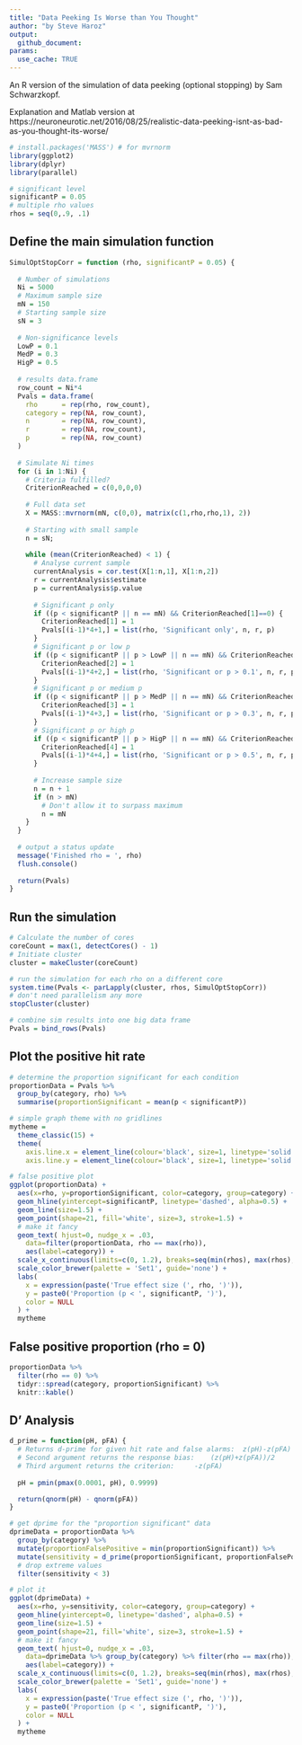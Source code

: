 ```yaml
---
title: "Data Peeking Is Worse than You Thought"
author: "by Steve Haroz"
output: 
  github_document:
params:
  use_cache: TRUE
---
```


An R version of the simulation of data peeking (optional stopping) by Sam Schwarzkopf.

Explanation and Matlab version at https://neuroneurotic.net/2016/08/25/realistic-data-peeking-isnt-as-bad-as-you-thought-its-worse/

```r
# install.packages('MASS') # for mvrnorm
library(ggplot2)
library(dplyr)
library(parallel)
```

```r
# significant level
significantP = 0.05
# multiple rho values
rhos = seq(0,.9, .1)
```

## Define the main simulation function

```r
SimulOptStopCorr = function (rho, significantP = 0.05) {
  
  # Number of simulations
  Ni = 5000
  # Maximum sample size
  mN = 150
  # Starting sample size
  sN = 3
  
  # Non-significance levels
  LowP = 0.1
  MedP = 0.3
  HigP = 0.5
  
  # results data.frame
  row_count = Ni*4
  Pvals = data.frame(
    rho      = rep(rho, row_count),
    category = rep(NA, row_count), 
    n        = rep(NA, row_count), 
    r        = rep(NA, row_count), 
    p        = rep(NA, row_count)
  )
  
  # Simulate Ni times
  for (i in 1:Ni) {
    # Criteria fulfilled?
    CriterionReached = c(0,0,0,0)
    
    # Full data set
    X = MASS::mvrnorm(mN, c(0,0), matrix(c(1,rho,rho,1), 2))
    
    # Starting with small sample
    n = sN; 
    
    while (mean(CriterionReached) < 1) {
      # Analyse current sample
      currentAnalysis = cor.test(X[1:n,1], X[1:n,2])
      r = currentAnalysis$estimate
      p = currentAnalysis$p.value
      
      # Significant p only
      if ((p < significantP || n == mN) && CriterionReached[1]==0) {
        CriterionReached[1] = 1
        Pvals[(i-1)*4+1,] = list(rho, 'Significant only', n, r, p) 
      }
      # Significant p or low p 
      if ((p < significantP || p > LowP || n == mN) && CriterionReached[2]==0) {
        CriterionReached[2] = 1
        Pvals[(i-1)*4+2,] = list(rho, 'Significant or p > 0.1', n, r, p) 
      }
      # Significant p or medium p 
      if ((p < significantP || p > MedP || n == mN) && CriterionReached[3]==0) {
        CriterionReached[3] = 1
        Pvals[(i-1)*4+3,] = list(rho, 'Significant or p > 0.3', n, r, p) 
      }
      # Significant p or high p 
      if ((p < significantP || p > HigP || n == mN) && CriterionReached[4]==0) {
        CriterionReached[4] = 1
        Pvals[(i-1)*4+4,] = list(rho, 'Significant or p > 0.5', n, r, p) 
      }
      
      # Increase sample size
      n = n + 1
      if (n > mN)
        # Don't allow it to surpass maximum
        n = mN
    }
  }
  
  # output a status update
  message('Finished rho = ', rho)
  flush.console()
  
  return(Pvals)
}
```

## Run the simulation

```r
# Calculate the number of cores
coreCount = max(1, detectCores() - 1)
# Initiate cluster
cluster = makeCluster(coreCount)

# run the simulation for each rho on a different core
system.time(Pvals <- parLapply(cluster, rhos, SimulOptStopCorr))
# don't need parallelism any more
stopCluster(cluster)

# combine sim results into one big data frame
Pvals = bind_rows(Pvals)
```

## Plot the positive hit rate

```r
# determine the proportion significant for each condition
proportionData = Pvals %>%
  group_by(category, rho) %>%
  summarise(proportionSignificant = mean(p < significantP))

# simple graph theme with no gridlines
mytheme = 
  theme_classic(15) +
  theme(
    axis.line.x = element_line(colour='black', size=1, linetype='solid'),
    axis.line.y = element_line(colour='black', size=1, linetype='solid'))

# false positive plot
ggplot(proportionData) +
  aes(x=rho, y=proportionSignificant, color=category, group=category) +
  geom_hline(yintercept=significantP, linetype='dashed', alpha=0.5) +
  geom_line(size=1.5) +
  geom_point(shape=21, fill='white', size=3, stroke=1.5) +
  # make it fancy
  geom_text( hjust=0, nudge_x = .03,
    data=filter(proportionData, rho == max(rho)), 
    aes(label=category)) +
  scale_x_continuous(limits=c(0, 1.2), breaks=seq(min(rhos), max(rhos), 0.1)) +
  scale_color_brewer(palette = 'Set1', guide='none') +
  labs(
    x = expression(paste('True effect size (', rho, ')')),
    y = paste0('Proportion (p < ', significantP, ')'),
    color = NULL
  ) +
  mytheme
```

## False positive proportion (rho = 0)
```r
proportionData %>% 
  filter(rho == 0) %>%
  tidyr::spread(category, proportionSignificant) %>% 
  knitr::kable()
```

## D' Analysis
``` r
d_prime = function(pH, pFA) {
  # Returns d-prime for given hit rate and false alarms:  z(pH)-z(pFA)
  # Second argument returns the response bias:    (z(pH)+z(pFA))/2
  # Third argument returns the criterion:     -z(pFA)
  
  pH = pmin(pmax(0.0001, pH), 0.9999)

  return(qnorm(pH) - qnorm(pFA))
}

# get dprime for the "proportion significant" data
dprimeData = proportionData %>% 
  group_by(category) %>%
  mutate(proportionFalsePositive = min(proportionSignificant)) %>%
  mutate(sensitivity = d_prime(proportionSignificant, proportionFalsePositive)) %>%
  # drop extreme values
  filter(sensitivity < 3)

# plot it
ggplot(dprimeData) +
  aes(x=rho, y=sensitivity, color=category, group=category) +
  geom_hline(yintercept=0, linetype='dashed', alpha=0.5) +
  geom_line(size=1.5) +
  geom_point(shape=21, fill='white', size=3, stroke=1.5) +
  # make it fancy
  geom_text( hjust=0, nudge_x = .03,
    data=dprimeData %>% group_by(category) %>% filter(rho == max(rho)),
    aes(label=category)) +
  scale_x_continuous(limits=c(0, 1.2), breaks=seq(min(rhos), max(rhos), 0.1)) +
  scale_color_brewer(palette = 'Set1', guide='none') +
  labs(
    x = expression(paste('True effect size (', rho, ')')),
    y = paste0('Proportion (p < ', significantP, ')'),
    color = NULL
  ) +
  mytheme
```